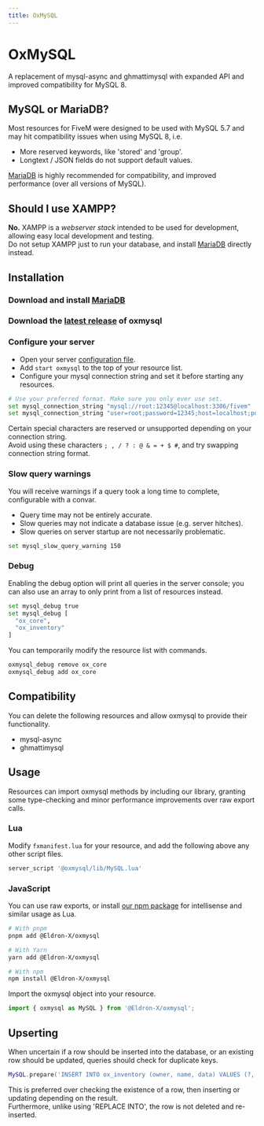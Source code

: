 ```yaml
---
title: OxMySQL
---
```


# OxMySQL


<ResourceLinks repo="https://github.com/Eldron-X/oxmysql" />

A replacement of mysql-async and ghmattimysql with expanded API and improved compatibility for MySQL 8.

## MySQL or MariaDB?

Most resources for FiveM were designed to be used with MySQL 5.7 and may hit compatibility issues when using MySQL 8, i.e.

- More reserved keywords, like 'stored' and 'group'.
- Longtext / JSON fields do not support default values.

[MariaDB](https://mariadb.com/downloads/community/) is highly recommended for compatibility, and improved performance (over all versions of MySQL).

## Should I use XAMPP?

**No.** XAMPP is a _webserver stack_ intended to be used for development, allowing easy local development and testing.  
Do not setup XAMPP just to run your database, and install [MariaDB](https://mariadb.com/downloads/community/) directly instead.

## Installation

<Steps>

### Download and install [MariaDB](https://mariadb.com/downloads/community/)

### Download the [latest release](https://github.com/Eldron-X/oxmysql/releases/latest) of oxmysql

### Configure your server

- Open your server [configuration file](https://docs.fivem.net/docs/server-manual/setting-up-a-server-vanilla/#servercfg).
- Add `start oxmysql` to the top of your resource list.
- Configure your mysql connection string and set it before starting any resources.

```bash
# Use your preferred format. Make sure you only ever use set.
set mysql_connection_string "mysql://root:12345@localhost:3306/fivem"
set mysql_connection_string "user=root;password=12345;host=localhost;port=3306;database=fivem"
```

<Callout type="info">

Certain special characters are reserved or unsupported depending on your connection string.  
Avoid using these characters `; , / ? : @ & = + $ #`, and try swapping connection string format.

</Callout>

### Slow query warnings

You will receive warnings if a query took a long time to complete, configurable with a convar.  
- Query time may not be entirely accurate.
- Slow queries may not indicate a database issue (e.g. server hitches).
- Slow queries on server startup are not necessarily problematic.

```bash
set mysql_slow_query_warning 150
```

### Debug

Enabling the debug option will print all queries in the server console; you can also use an array to only print from a list of resources instead.

```bash
set mysql_debug true
set mysql_debug [
  "ox_core",
  "ox_inventory"
]
```

You can temporarily modify the resource list with commands.

```bash
oxmysql_debug remove ox_core
oxmysql_debug add ox_core
```

</Steps>

## Compatibility

You can delete the following resources and allow oxmysql to provide their functionality.

- mysql-async
- ghmattimysql

## Usage

Resources can import oxmysql methods by including our library, granting some type-checking and minor performance improvements over raw export calls.

### Lua

Modify `fxmanifest.lua` for your resource, and add the following above any other script files.

```lua
server_script '@oxmysql/lib/MySQL.lua'
```

### JavaScript

You can use raw exports, or install [our npm package](https://www.npmjs.com/package/@Eldron-X/oxmysql) for intellisense and similar usage as Lua.

```bash
# With pnpm
pnpm add @Eldron-X/oxmysql

# With Yarn
yarn add @Eldron-X/oxmysql

# With npm
npm install @Eldron-X/oxmysql
```

Import the oxmysql object into your resource.

```js
import { oxmysql as MySQL } from '@Eldron-X/oxmysql';
```

## Upserting

When uncertain if a row should be inserted into the database, or an existing row should be updated, queries should check for duplicate keys.

```lua
MySQL.prepare('INSERT INTO ox_inventory (owner, name, data) VALUES (?, ?, ?) ON DUPLICATE KEY UPDATE data = VALUES(data)', { owner, dbId, inventory })
```

This is preferred over checking the existence of a row, then inserting or updating depending on the result.  
Furthermore, unlike using 'REPLACE INTO', the row is not deleted and re-inserted.
